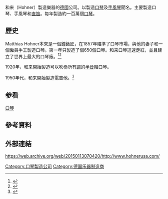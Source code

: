 {{Expand English|Hohner|nocategory=yes}}

和来（Hohner）製造樂器的[[德國|德國]]公司。以製造[[口琴|口琴]]及[[手風琴|手風琴]]聞名。主要製造口琴、手風琴和[[直笛|直笛]]。每年製造約一百萬個[[口琴|口琴]]。

==歷史==
{{Authority control}}
{{Sectstub}}

Matthias Hohner本來是一個鐘錶匠，在1857年瞄準了口琴市場，與他的妻子和一個僱員手工製造口琴。第一年只製造了個650個口琴。和来口琴迅速走紅，並且建立了世界上最大的口琴廠。<ref>{{Cite web |url=http://www.hohnerusa.com/multimedia/history/Hohner_history.swf |title=Hohner歷史短片 |access-date=2010-09-16 |archive-url=https://web.archive.org/web/20160919043129/http://www.hohnerusa.com/multimedia/history/Hohner_history.swf |archive-date=2016-09-19 |dead-url=yes }}</ref><ref>{{Cite web |url=http://www.hohnerusa.com/index.php?360 |title=Hohner |accessdate=2010-09-16 |archive-date=2010-09-13 |archive-url=https://web.archive.org/web/20100913084312/http://www.hohnerusa.com/index.php?360 |dead-url=no }}</ref>

1920年，和来開始製造可以吹奏所有[[調|調]]的[[半音|半音]]階口琴。

1950年代，和来開始製造電吉他。<ref>{{Cite web |url=http://www.hohnerusa.com/index.php?315 |title=存档副本 |accessdate=2010-09-16 |archive-date=2010-07-24 |archive-url=https://web.archive.org/web/20100724025610/http://www.hohnerusa.com/index.php?315 |dead-url=no }}</ref>

==参看==
[[口琴|口琴]]

==參考資料==
<references/>

==外部連結==
https://web.archive.org/web/20150113070420/http://www.hohnerusa.com/ 
{{公司小作品}}
[[Category:口琴製造公司|Category:口琴製造公司]]
[[Category:德国乐器制造商|Category:德国乐器制造商]]